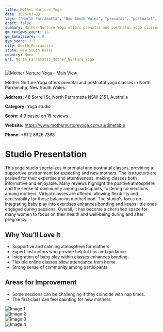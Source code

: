 ```yaml
---
title: Mother Nurture Yoga
date: 2025-03-08
tags: ["North Parramatta", "New South Wales", "prenatal", "postnatal", "community", "supportive", "North Parramatta"]  
draft: false
summary: Mother Nurture Yoga offers prenatal and postnatal yoga classes in North Parramatta, New South Wales.
gm_reviews_count: 15
gm_totalScore: 4.9
gym_score: 3.7
city: North_Parramatta
state: New South Wales
country: None
url: North_Parramatta_Mother_Nurture_Yoga
---
```


<div className="aspect-[16/9] relative my-8">
  <img 
    src="https://lh5.googleusercontent.com/p/AF1QipM3l3O3OeoNBL3TexmSVmPxDnln5Wpx0wzgu2B9=w1920-h1080-k-no"
    alt="Mother Nurture Yoga - Main View"
    className="object-cover absolute inset-0 w-full h-full rounded-lg"
  />
</div>

Mother Nurture Yoga offers prenatal and postnatal yoga classes in North Parramatta, New South Wales.

**Address:** 46 Sorrell St, North Parramatta NSW 2151, Australia

**Category:** Yoga studio

**Score:** 4.9 based on 15 reviews

**Website:** https://www.mothernurtureyoga.com.au/timetable

**Phone:** +61 2 8626 7363

# Studio Presentation

This yoga studio specializes in prenatal and postnatal classes, providing a supportive environment for expecting and new mothers. The instructors are praised for their expertise and attentiveness, making classes both informative and enjoyable. Many reviews highlight the positive atmosphere and the sense of community among participants, fostering connections among mothers. Virtual classes are offered, allowing flexibility and accessibility for those balancing motherhood. The studio's focus on integrating baby play into exercises enhances bonding and keeps little ones engaged during sessions. Overall, it has become a cherished space for many women to focus on their health and well-being during and after pregnancy.



## Why You'll Love It

- Supportive and calming atmosphere for mothers.
- Expert instructors who provide helpful tips and guidance.
- Integration of baby play within classes enhances bonding.
- Flexible online classes allow attendance from home.
- Strong sense of community among participants.

## Areas for Improvement

- Some sessions can be challenging if they coincide with nap times.
- The first class can feel daunting for new mothers.

<div className="grid grid-cols-1 xl:grid-cols-2 gap-4 my-8">
<div className="aspect-[4/3] relative"><img src="https://lh5.googleusercontent.com/p/AF1QipPzLPmhmtkYJ5iCP1WZs9r76XuvNz5w8a3nEeLI=w1920-h1080-k-no" alt="Image 1" className="object-cover absolute inset-0 w-full h-full rounded-lg" /></div>
<div className="aspect-[4/3] relative"><img src="https://lh5.googleusercontent.com/p/AF1QipN9I37FvnPcC7BiAvTWmp2GwA-TapBbIN5-8xqE=w1920-h1080-k-no" alt="Image 2" className="object-cover absolute inset-0 w-full h-full rounded-lg" /></div>
<div className="aspect-[4/3] relative"><img src="https://lh5.googleusercontent.com/p/AF1QipMcQBI_JwHcIUGzJhyVCc160YyMvA86Z6w46jy7=w1920-h1080-k-no" alt="Image 3" className="object-cover absolute inset-0 w-full h-full rounded-lg" /></div>
<div className="aspect-[4/3] relative"><img src="https://lh5.googleusercontent.com/p/AF1QipPImJF0eF1u0_JlsD7Ko4xkSLI9q-S2Gw4EGlSn=w1920-h1080-k-no" alt="Image 4" className="object-cover absolute inset-0 w-full h-full rounded-lg" /></div>
</div>